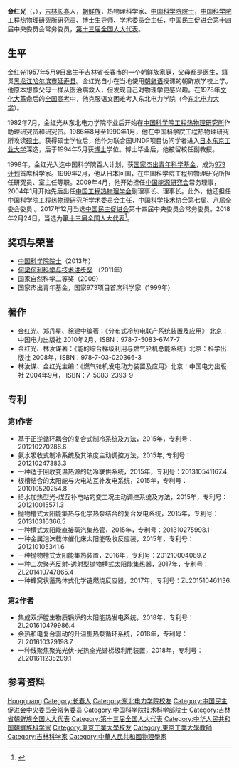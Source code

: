 {{Infobox person
| 姓名 = 金红光
| 英文名 = 
| image_size =  
| 性别 = 男
| 出生日期 ={{Birth date and age|1957|5|9}}
| 出生地点 = {{CHN}}[[吉林省|吉林省]][[长春市|长春市]]
| 逝世日期 = 
| 逝世地点 = 
| 国籍 = {{PRC}}
| 民族 = [[中国朝鲜族|朝鲜族]]
| 语言 = 
| 公民权 = 
| 教育程度 = 
| 母校 = [[东北电力学院|东北电力学院]] <small>学士</small><br>[[中国科学院工程热物理研究所|中国科学院工程热物理研究所]]<small> 硕士</small><br>[[东京工业大学|东京工业大学]]<small> 博士</small>
| 活跃时期 = 
| 年代 = 
| 组织 = 
| 机构 = [[中国科学院工程热物理研究所|中国科学院工程热物理研究所]]
| 知名原因 =  
| 研究领域 = 工程热物理
| 配偶 = <!-- {{Marriage|姓名|结婚年|离婚年}} -->
| 儿女 = 
| 父母 = 
| 亲属 = 
| 家族成员 = 
| 获奖 = 
| 网站 = <!-- {{URL|example.com}} -->
| 经历 = 
| 政党 = 
| 头衔 = {{ubl
 |[[中国科学院|中国科学院]][[中国科学院院士|院士]]（2013年） 
 }}
}}
'''金红光'''（{{kor|名=中|k=김홍광|hanja=金紅光}}，{{Bd|1957年|5月9日|}}），[[吉林|吉林]][[长春|长春]]人，[[中国朝鲜族|朝鲜族]]，热物理科学家、[[中国科学院院士|中国科学院院士]]，[[中国科学院工程热物理研究所|中国科学院工程热物理研究所]]研究员、博士生导师、学术委员会主任{{r|学部}}，[[中国民主促进会|中国民主促进会]]第十四届中央委员会常务委员{{r|民促}}，[[第十三届全国人大代表|第十三届全国人大代表]]{{r|人大}}。

==生平==
金红光1957年5月9日出生于[[吉林省|吉林省]][[长春市|长春市]]的一个[[中国朝鲜族|朝鲜族]]家庭，父母都是[[医生|医生]]，籍贯[[黑龙江|黑龙江]][[哈尔滨市|哈尔滨市]][[延寿县|延寿县]]。金红光自小在当地使用[[朝鲜语|朝鲜语]]授课的朝鲜族学校上学。他原本想像父母一样从医治病救人，但发现自己对物理学更感兴趣。在1978年[[文化大革命|文化大革命]]后的[[全国高考|全国高考]]中，他克服语文困难考入东北电力学院（今[[东北电力大学|东北电力大学]]）。{{r|徐超|学部}}

1982年7月，金红光从东北电力学院毕业后开始在[[中国科学院工程热物理研究所|中国科学院工程热物理研究所]]作助理研究员和研究员。1986年8月至1990年1月，他在中国科学院工程热物理研究所攻读[[硕士|硕士]]。获得硕士学位后，他作为联合国UNDP项目访问学者进入[[日本|日本]][[东京工业大学|东京工业大学]]深造，后于1994年5月获[[博士|博士]]学位。博士毕业后，他被留校任副教授。{{r|科大}}

1998年，金红光入选中国科学院百人计划，获[[国家杰出青年科学基金|国家杰出青年科学基金]]，成为[[973计划|973计划]]首席科学家{{r|大学}}。1999年2月，他从日本回国，在中国科学院工程热物理研究所担任研究员、室主任等职。2009年4月，他开始担任[[中国能源研究会|中国能源研究会]]常务理事，2004年1月开始先后出任[[中国工程热物理学会|中国工程热物理学会]]副理事长、理事长。此外，他还担任中国科学院工程热物理研究所学术委员会主任，[[中国科学技术协会|中国科学技术协会]]第七届、八届全委会委员 {{r|科大|学部}}。2017年12月当选[[中国民主促进会|中国民主促进会]]第十四届中央委员会常务委员{{r|民促}}。2018年2月24日，当选为[[第十三届全国人大代表|第十三届全国人大代表]]<ref>{{Cite web|title=（受权发布）中华人民共和国第十三届全国人民代表大会代表名单-中新网|url=http://www.chinanews.com/gn/2018/02-25/8453959.shtml|accessdate=2021-02-13|work=中新网}}</ref>。

==奖项与荣誉==
*[[中国科学院院士|中国科学院院士]]（2013年）{{r|院士}}
*[[何梁何利科学与技术进步奖|何梁何利科学与技术进步奖]] （2011年）{{r|科大}}
*国家自然科学二等奖（2009）{{r|科大|院士}}
*国家杰出青年基金，国家973项目首席科学家（1999年）{{r|中科}}

==著作==
*金红光、郑丹星、徐建中编著：《分布式冷热电联产系统装置及应用》 北京：中国电力出版社 2010年2月，ISBN：978-7-5083-6747-7  
*金红光、林汝谋著：《能的综合梯级利用与燃气轮机总能系统》北京：科学出版社 2008年，ISBN：978-7-03-020366-3 
*林汝谋、金红光主编：《燃气轮机发电动力装置及应用》北京：中国电力出版社 2004年9月， ISBN：7-5083-2393-9

==专利==
===第1作者===
*基于正逆循环耦合的复合式制冷系统及方法，2015年，专利号：201210270286.6
*氨水吸收式制冷系统及其浓度主动调控方法，2015年, 专利号：201210247383.3
*一种适于回收变温热源的功冷联供系统，2015年，专利号：201310541167.4
*板槽结合的太阳能与火电站互补发电系统，2015年，专利号：201010520254.8
*给水加热型光-煤互补电站的变工况主动调控系统及方法，2015年，专利号：201210015571.3
*抛物槽式太阳能集热与化学热泵结合的复合发电系统，2015年，专利号：201310316366.5
*一种槽式太阳能直接蒸汽集热管，2015年，专利号：201310275998.1
*一种金属泡沫载体催化床太阳能吸收反应装，2015年，专利号：201210105341.6
*一种抛物槽式太阳能集热装置，2016年，专利号：201210004069.2
*一种二次聚光反射-透射型抛物槽式太阳能集热器，2017年，专利号：ZL201410747865.4
*一种蜂窝状蓄热体式化学链燃烧反应器，2017年，专利号：ZL201510461136.
===第2作者===
*集成双炉膛生物质锅炉的太阳能热发电系统，2018年，专利号：ZL201610479986.4
*余热和电复合驱动的升温型热泵循环系统，2018年，专利号：ZL201610329198.7
*一种线聚焦聚光光伏-光热全光谱梯级利用装置，2018年，专利号：ZL201611235209.1

==参考资料==
{{Reflist|30em|refs=
<ref name="中科">{{cite web |url=http://www.etp.ac.cn/gkjj/zjys/201401/t20140124_4028987.html |title=中国科学院院士 金红光 |publisher=中国科学院工程热物理研究所 |accessdate=2020-05-27 |archive-url=https://web.archive.org/web/20180121190056/http://www.etp.ac.cn/gkjj/zjys/201401/t20140124_4028987.html |archive-date=2018-01-21 |dead-url=no }}</ref>
<ref name="徐超">{{cite journal |title= 金红光:科研要以国家需求为方向 |author=徐超 | coauthors = |journal=《民主》 |date=2014年01期 }}</ref>
<ref name="学部">{{cite web |url=http://casad.cas.cn/sourcedb_ad_cas/zw2/ysxx/jskxb/201312/t20131219_4002044.html |title=金红光 |publisher=中国科学院技术科学部 |accessdate=2020-05-27 |archive-url=https://web.archive.org/web/20200421011719/http://casad.cas.cn/sourcedb_ad_cas/zw2/ysxx/jskxb/201312/t20131219_4002044.html |archive-date=2020-04-21 |dead-url=no }}</ref>
<ref name="科大">{{cite web |url=http://people.ucas.edu.cn/~0004885 |title=金红光 |publisher=中国科学院大学 |accessdate=2020-05-27 |archive-url=https://web.archive.org/web/20200521231903/http://people.ucas.edu.cn/~0004885 |archive-date=2020-05-21 |dead-url=no }}</ref>
<ref name="院士">{{cite web |url=http://www.etp.ac.cn/xwdt/ttxw/201312/t20131219_4002113.html |title=热烈祝贺金红光研究员当选中国科学院院士 |publisher=中国科学院工程热物理研究所 |date=2013-12-19 |access-date=2014-03-10 |archive-url=https://web.archive.org/web/20140310170353/http://www.etp.ac.cn/xwdt/ttxw/201312/t20131219_4002113.html |archive-date=2014-03-10 |dead-url=no }}</ref>
<ref name="大学">{{cite web |url=http://neduxb.cuepa.cn/show_more.php?doc_id=970125 |title=我校78级校友金红光当选中国科学院院士 |publisher=东北电力大学 |date=2014-01-01}}</ref>
<ref name="民促">{{cite web |url=http://www.xinhuanet.com//2017-12/06/c_1122068916.htm |title=中国民主促进会第十四届中央委员会主席、副主席、常委名单 |publisher=新华网 |date=2017-12-06 |access-date=2020-05-27 |archive-url=https://web.archive.org/web/20180915194323/http://www.xinhuanet.com/2017-12/06/c_1122068916.htm |archive-date=2018-09-15 |dead-url=no }}</ref>
<ref name="人大">{{cite web |url=http://www.xinhuanet.com/politics/2018lh/2018-03/19/c_1122560969.htm |title=（两会受权发布）第十三届全国人民代表大会八个专门委员会主任委员、副主任委员、委员名单 |publisher=新华网 |date=2018-03-19 |access-date=2020-05-27 |archive-url=https://web.archive.org/web/20190920082432/http://www.xinhuanet.com/politics/2018lh/2018-03/19/c_1122560969.htm |archive-date=2019-09-20 |dead-url=no }}</ref>
}}

{{中国民主促进会第十四届中央委员会}}
{{中国科学院技术科学部院士}}

{{Authority control}}

{{DEFAULTSORT:Jin金}}
[[Category:金姓|Hongguang]]
[[Category:长春人|Category:长春人]]
[[Category:东北电力学院校友|Category:东北电力学院校友]]
[[Category:中国民主促进会中央委员会常务委员|Category:中国民主促进会中央委员会常务委员]]
[[Category:中国科学院技术科学部院士|Category:中国科学院技术科学部院士]]
[[Category:吉林省朝鲜族全国人大代表|Category:吉林省朝鲜族全国人大代表]]
[[Category:第十三届全国人大代表|Category:第十三届全国人大代表]]
[[Category:中华人民共和国朝鲜族科学家|Category:中华人民共和国朝鲜族科学家]]
[[Category:東京工業大學校友|Category:東京工業大學校友]]
[[Category:東京工業大學教師|Category:東京工業大學教師]]
[[Category:吉林科学家|Category:吉林科学家]]
[[Category:中華人民共和國物理學家|Category:中華人民共和國物理學家]]